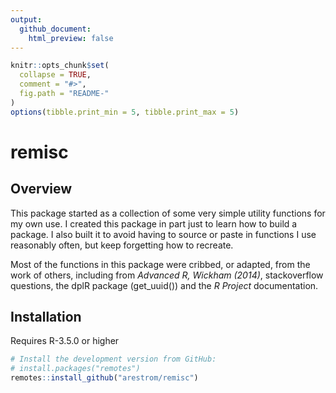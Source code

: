 ```yaml
---
output:
  github_document:
    html_preview: false
---
```


```r
knitr::opts_chunk$set(
  collapse = TRUE,
  comment = "#>",
  fig.path = "README-"
)
options(tibble.print_min = 5, tibble.print_max = 5)
```

# remisc

## Overview

This package started as a collection of some very simple utility functions for
my own use. I created this package in part just to learn how to build a package.
I also built it to avoid having to source or paste in functions I use reasonably
often, but keep forgetting how to recreate.

Most of the functions in this package were cribbed, or adapted, from the work
of others, including from *Advanced R, Wickham (2014)*, stackoverflow questions, 
the dplR package (get_uuid()) and the *R Project* documentation.

## Installation

Requires R-3.5.0 or higher

```r
# Install the development version from GitHub:
# install.packages("remotes")
remotes::install_github("arestrom/remisc")
```


